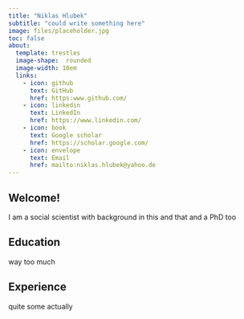 ```yaml
---
title: "Niklas Hlubek"
subtitle: "could write something here"
image: files/placeholder.jpg
toc: false
about: 
  template: trestles
  image-shape:  rounded
  image-width: 10em
  links: 
    - icon: github 
      text: GitHub
      href: https:www.github.com/
    - icon: linkedin
      text: LinkedIn
      href: https://www.linkedin.com/
    - icon: book
      text: Google scholar
      href: https://scholar.google.com/
    - icon: envelope
      text: Email
      href: mailto:niklas.hlubek@yahoo.de
---
```


## Welcome!

I am a social scientist with background in this and that and a PhD too

## Education

way too much 

## Experience

quite some actually